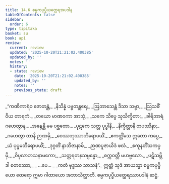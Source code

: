 ```yaml
---
title: 14.6 စမ္ပကပုပ္ဖိယတ္ထေရအပဒါန
tableOfContents: false
sidebar:
  order: 6
type: tipitaka
basket: su
book: ap1
review:
  current: review
  updated: '2025-10-20T21:21:02.400385'
  updated_by: ''
  notes: ''
  history:
  - state: review
    date: '2025-10-20T21:21:02.400385'
    updated_by: ''
    notes: ''
    previous_state: draft
---
```



<DynamicBreadcrumb />


<ReviewStatus review={frontmatter.review} showDetails={true} />

<HypothesisAnnotation frontmatter={frontmatter} />

<Division number="41" book="ap1" e="ch" v="20" p="184">

<Paragraph number="2232" type="verses" book="ap1">
_“ကဏိကာရံဝ ဇောတန္တံ,_  
_နိသိန္နံ ပဗ္ဗတန္တရေ;_  
_ဩဘာသေန္တံ ဒိသာ သဗ္ဗာ,_  
_ဩသဓိံ ဝိယ တာရကံ._  

</Paragraph>

</Division>
<Division number="42" book="ap1" e="ch" v="20" p="184">

<Paragraph number="2233" type="verses" book="ap1">
_တယော မာဏဝကာ အာသုံ,_  
_သကေ သိပ္ပေ သုသိက္ခိတာ;_  
_ခါရိဘာရံ ဂဟေတွာန,_  
_အနွေန္တိ မမ ပစ္ဆတော._  

</Paragraph>

</Division>
<Division number="43" book="ap1" e="ch" v="20" p="184">

<Paragraph number="2234" type="verses" book="ap1">
_ပုဋကေ သတ္တ ပုပ္ဖါနိ,_  
_နိက္ခိတ္တာနိ တပဿိနာ;_  
_ဂဟေတွာ တာနိ ဉာဏမှိ,_  
_ဝေဿဘုဿာဘိရောပယိံ._  

</Paragraph>

</Division>
<Division number="44" book="ap1" e="ch" v="20" p="184">

<Paragraph number="2235" type="verses" book="ap1">
_ဧကတ္တိံသေ ဣတော ကပ္ပေ,_  
_ယံ ပုပ္ဖမဘိရောပယိံ;_  
_ဒုဂ္ဂတိံ နာဘိဇာနာမိ,_  
_ဉာဏပူဇာယိဒံ ဖလံ._  

</Paragraph>

</Division>
<Division number="45" book="ap1" e="ch" v="20" p="184">

<Paragraph number="2236" type="verses" book="ap1">
_ဧကူနတိံသကပ္ပမှိ,_  
_ဝိပုလာဘသနာမကော;_  
_သတ္တရတနသမ္ပန္နော,_  
_စက္ကဝတ္တီ မဟဗ္ဗလော._  

</Paragraph>

</Division>
<Division number="46" book="ap1" e="ch" v="20" p="184">

<Paragraph number="2237" type="verses" book="ap1">
_ပဋိသမ္ဘိဒါ စတဿော,_  
_ …ပေ… _  
_ကတံ ဗုဒ္ဓဿ သာသနံ”._  

</Paragraph>

<Paragraph number="2238" book="ap1">
ဣတ္ထံ သုဒံ အာယသ္မာ စမ္ပကပုပ္ဖိယော ထေရော ဣမာ ဂါထာယော အဘာသိတ္ထာတိ.

</Paragraph>
</Division>

<Paragraph number="2239" type="center" book="ap1">
စမ္ပကပုပ္ဖိယတ္ထေရဿာပဒါနံ ဆဋ္ဌံ.
</Paragraph>
